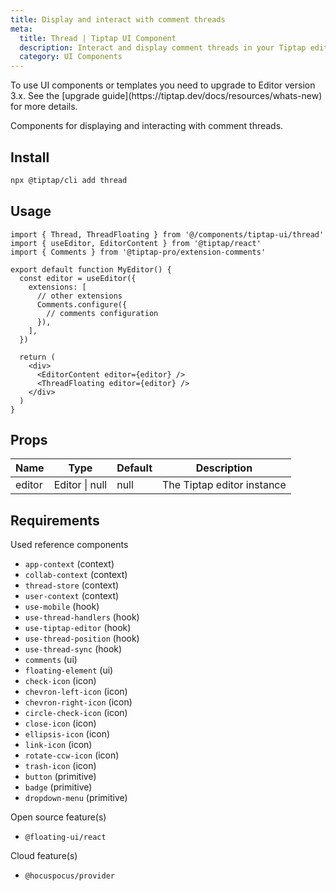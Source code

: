 ```yaml
---
title: Display and interact with comment threads
meta:
  title: Thread | Tiptap UI Component
  description: Interact and display comment threads in your Tiptap editor with the Thread UI component. More in the docs.
  category: UI Components
---
```



<Callout title="Upgrade to v3" variant="warning">
  To use UI components or templates you need to upgrade to Editor version 3.x. See the [upgrade
  guide](https://tiptap.dev/docs/resources/whats-new) for more details.
</Callout>

Components for displaying and interacting with comment threads.

## Install

```bash
npx @tiptap/cli add thread
```

## Usage

```tsx
import { Thread, ThreadFloating } from '@/components/tiptap-ui/thread'
import { useEditor, EditorContent } from '@tiptap/react'
import { Comments } from '@tiptap-pro/extension-comments'

export default function MyEditor() {
  const editor = useEditor({
    extensions: [
      // other extensions
      Comments.configure({
        // comments configuration
      }),
    ],
  })

  return (
    <div>
      <EditorContent editor={editor} />
      <ThreadFloating editor={editor} />
    </div>
  )
}
```

## Props

| Name   | Type           | Default | Description                |
| ------ | -------------- | ------- | -------------------------- |
| editor | Editor \| null | null    | The Tiptap editor instance |

## Requirements

Used reference components

- `app-context` (context)
- `collab-context` (context)
- `thread-store` (context)
- `user-context` (context)
- `use-mobile` (hook)
- `use-thread-handlers` (hook)
- `use-tiptap-editor` (hook)
- `use-thread-position` (hook)
- `use-thread-sync` (hook)
- `comments` (ui)
- `floating-element` (ui)
- `check-icon` (icon)
- `chevron-left-icon` (icon)
- `chevron-right-icon` (icon)
- `circle-check-icon` (icon)
- `close-icon` (icon)
- `ellipsis-icon` (icon)
- `link-icon` (icon)
- `rotate-ccw-icon` (icon)
- `trash-icon` (icon)
- `button` (primitive)
- `badge` (primitive)
- `dropdown-menu` (primitive)

Open source feature(s)

- `@floating-ui/react`

Cloud feature(s)

- `@hocuspocus/provider`
